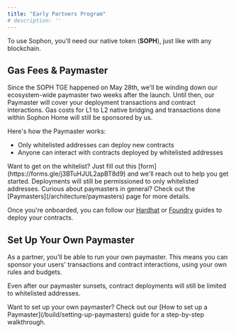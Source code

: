 ```yaml
---
title: "Early Partners Program"
# description: ''
---
```


To use Sophon, you'll need our native token (**SOPH**), just like with any blockchain.

## Gas Fees & Paymaster

<Warning>
  Since the SOPH TGE happened on May 28th, we'll be winding down our ecosystem-wide paymaster two
  weeks after the launch. Until then, our Paymaster will cover your deployment transactions and
  contract interactions.
</Warning>

<Tip>
  Gas costs for L1 to L2 native bridging and transactions done within Sophon Home will still be
  sponsored by us.
</Tip>

Here's how the Paymaster works:

- Only whitelisted addresses can deploy new contracts
- Anyone can interact with contracts deployed by whitelisted addresses

<Tip>
  Want to get on the whitelist? Just fill out this [form](https://forms.gle/j3BTuHJUL2apBT8d9) and
  we'll reach out to help you get started. Deployments will still be permissioned to only
  whitelisted addresses.
</Tip>

<Info>
  Curious about paymasters in general? Check out the [Paymasters](/architecture/paymasters) page for
  more details.
</Info>

Once you're onboarded, you can follow our [Hardhat](/build/interact/hardhat) or [Foundry](/build/interact/foundry) guides to deploy your contracts.

## Set Up Your Own Paymaster

As a partner, you'll be able to run your own paymaster. This means you can sponsor your users' transactions and contract interactions, using your own rules and budgets.

Even after our paymaster sunsets, contract deployments will still be limited to whitelisted addresses.

<Info>
  Want to set up your own paymaster? Check out our [How to set up a
  Paymaster](/build/setting-up-paymasters) guide for a step-by-step walkthrough.
</Info>
